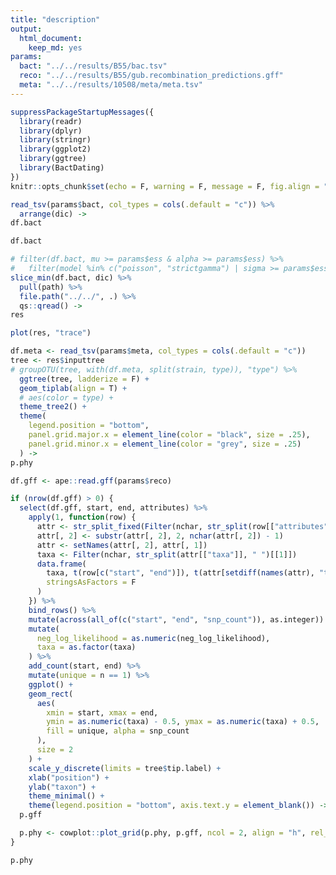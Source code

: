 ```yaml
---
title: "description"
output:
  html_document:
    keep_md: yes
params:
  bact: "../../results/B55/bac.tsv"
  reco: "../../results/B55/gub.recombination_predictions.gff"
  meta: "../../results/10508/meta/meta.tsv"
---
```


```r
suppressPackageStartupMessages({
  library(readr)
  library(dplyr)
  library(stringr)
  library(ggplot2)
  library(ggtree)
  library(BactDating)
})
knitr::opts_chunk$set(echo = F, warning = F, message = F, fig.align = "center")
```

```r
read_tsv(params$bact, col_types = cols(.default = "c")) %>%
  arrange(dic) ->
df.bact
```

```r
df.bact
```

```r
# filter(df.bact, mu >= params$ess & alpha >= params$ess) %>%
#   filter(model %in% c("poisson", "strictgamma") | sigma >= params$ess) %>%
slice_min(df.bact, dic) %>%
  pull(path) %>%
  file.path("../../", .) %>%
  qs::qread() ->
res

plot(res, "trace")
```

```r
df.meta <- read_tsv(params$meta, col_types = cols(.default = "c"))
tree <- res$inputtree
# groupOTU(tree, with(df.meta, split(strain, type)), "type") %>%
  ggtree(tree, ladderize = F) +
  geom_tiplab(align = T) +
  # aes(color = type) +
  theme_tree2() +
  theme(
    legend.position = "bottom",
    panel.grid.major.x = element_line(color = "black", size = .25),
    panel.grid.minor.x = element_line(color = "grey", size = .25)
  ) ->
p.phy

df.gff <- ape::read.gff(params$reco)

if (nrow(df.gff) > 0) {
  select(df.gff, start, end, attributes) %>%
    apply(1, function(row) {
      attr <- str_split_fixed(Filter(nchar, str_split(row[["attributes"]], ";")[[1]]), "=", 2)
      attr[, 2] <- substr(attr[, 2], 2, nchar(attr[, 2]) - 1)
      attr <- setNames(attr[, 2], attr[, 1])
      taxa <- Filter(nchar, str_split(attr[["taxa"]], " ")[[1]])
      data.frame(
        taxa, t(row[c("start", "end")]), t(attr[setdiff(names(attr), "taxa")]),
        stringsAsFactors = F
      )
    }) %>%
    bind_rows() %>%
    mutate(across(all_of(c("start", "end", "snp_count")), as.integer)) %>%
    mutate(
      neg_log_likelihood = as.numeric(neg_log_likelihood),
      taxa = as.factor(taxa)
    ) %>%
    add_count(start, end) %>%
    mutate(unique = n == 1) %>%
    ggplot() +
    geom_rect(
      aes(
        xmin = start, xmax = end,
        ymin = as.numeric(taxa) - 0.5, ymax = as.numeric(taxa) + 0.5,
        fill = unique, alpha = snp_count
      ),
      size = 2
    ) +
    scale_y_discrete(limits = tree$tip.label) +
    xlab("position") +
    ylab("taxon") +
    theme_minimal() +
    theme(legend.position = "bottom", axis.text.y = element_blank()) ->
  p.gff

  p.phy <- cowplot::plot_grid(p.phy, p.gff, ncol = 2, align = "h", rel_widths = c(2, 1))
}

p.phy
```
